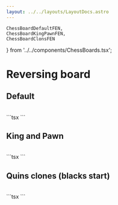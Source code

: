 ```yaml
---
layout: ../../layouts/LayoutDocs.astro
---
```


    ChessBoardDefaultFEN, 
    ChessBoardKingPawnFEN, 
    ChessBoardClonsFEN 
} from '../../components/ChessBoards.tsx';

# Reversing board

## Default
<div class="component-preview">
    <ChessBoardDefaultFEN client:load />
</div>
<br />
<CopyBlock client:load>
    ```tsx
    <ChessBoard 
        FEN="rnbqkbnr/pppppppp/8/8/8/8/PPPPPPPP/RNBQKBNR w KQkq - 0 1" // <~~~ Default FEN
        onChange={handleChange}
        onEndGame={handleEndGame}
    />
    ```
</CopyBlock>


## King and Pawn
<div class="component-preview">
    <ChessBoardKingPawnFEN client:load />
</div>
<br />
<CopyBlock client:load>
    ```tsx
    <ChessBoard 
        FEN="8/8/8/8/8/8/1K6/P7 w - - 0 1" // <~~~ King and Pawn FEN
        onChange={handleChange}
        onEndGame={handleEndGame}
    />
    ```
</CopyBlock>

## Quins clones (blacks start)
<div class="component-preview">
    <ChessBoardClonsFEN client:load />
</div>
<br />
<CopyBlock client:load>
    ```tsx
    <ChessBoard 
        FEN="3k4/qqqqqqqq/8/8/8/8/QQQQQQQQ/3K4 b - - 0 1" // <~~~ Quins clones FEN
        onChange={handleChange}
        onEndGame={handleEndGame}
    />
    ```
</CopyBlock>
